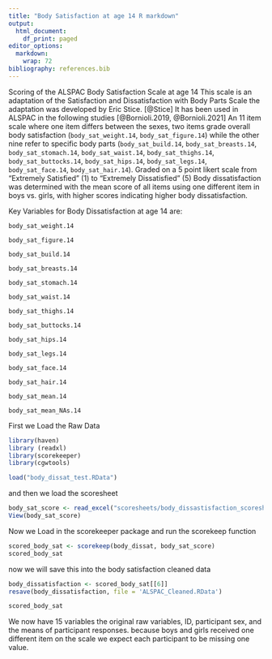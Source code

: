 ```yaml
---
title: "Body Satisfaction at age 14 R markdown"
output:
  html_document:
    df_print: paged
editor_options: 
  markdown: 
    wrap: 72
bibliography: references.bib
---
```


Scoring of the ALSPAC Body Satisfaction Scale at age 14 This scale is an
adaptation of the Satisfaction and Dissatisfaction with Body Parts Scale
the adaptation was developed by Eric Stice. [@Stice] It has been used in
ALSPAC in the following studies [@Bornioli.2019, @Bornioli.2021] An 11
item scale where one item differs between the sexes, two items grade
overall body satisfaction (`body_sat_weight.14`, `body_sat_figure.14`)
while the other nine refer to specific body parts (`body_sat_build.14`,
`body_sat_breasts.14`, `body_sat_stomach.14`, `body_sat_waist.14`,
`body_sat_thighs.14`, `body_sat_buttocks.14`, `body_sat_hips.14`,
`body_sat_legs.14`, `body_sat_face.14`, `body_sat_hair.14`). Graded on a
5 point likert scale from "Extremely Satisfied" (1) to "Extremely
Dissatisfied" (5) Body dissatisfaction was determined with the mean
score of all items using one different item in boys vs. girls, with
higher scores indicating higher body dissatisfaction.

Key Variables for Body Dissatisfaction at age 14 are:

`body_sat_weight.14`

`body_sat_figure.14`

`body_sat_build.14`

`body_sat_breasts.14`

`body_sat_stomach.14`

`body_sat_waist.14`

`body_sat_thighs.14`

`body_sat_buttocks.14`

`body_sat_hips.14`

`body_sat_legs.14`

`body_sat_face.14`

`body_sat_hair.14`

`body_sat_mean.14`

`body_sat_mean_NAs.14`

First we Load the Raw Data

```r
library(haven)
library (readxl)
library(scorekeeper)
library(cgwtools)

load("body_dissat_test.RData")
```

and then we load the scoresheet

```r

body_sat_score <- read_excel("scoresheets/body_dissastisfaction_scoresheet_ALSPAC.xlsx") 
View(body_sat_score)
```

Now we Load in the scorekeeper package and run the scorekeep function

```r


scored_body_sat <- scorekeep(body_dissat, body_sat_score)
scored_body_sat
```

now we will save this into the body satisfaction cleaned data

```r
body_dissatisfaction <- scored_body_sat[[6]]
resave(body_dissatisfaction, file = 'ALSPAC_Cleaned.RData')
```

```r
scored_body_sat
```

We now have 15 variables the original raw variables, ID, participant
sex, and the means of participant responses. because boys and girls
received one different item on the scale we expect each participant to
be missing one value.
